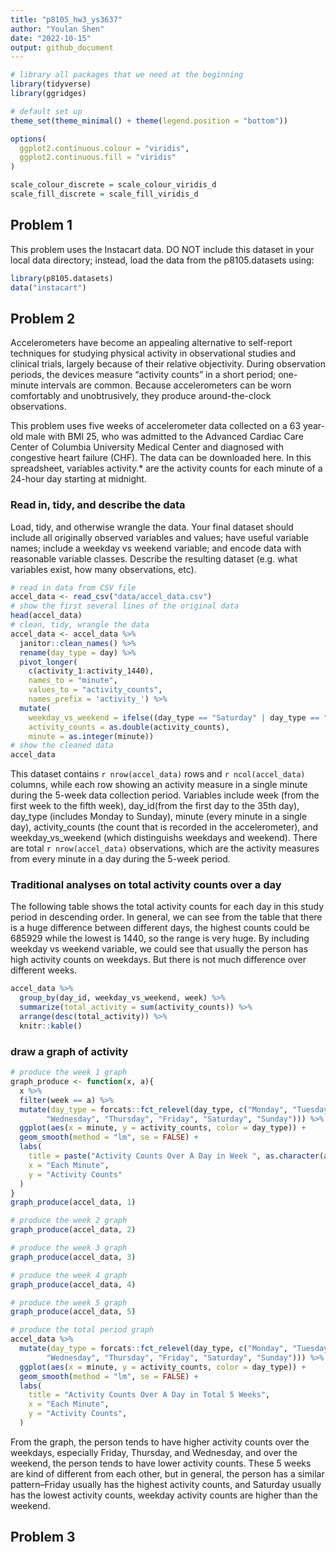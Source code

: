 ```yaml
---
title: "p8105_hw3_ys3637"
author: "Youlan Shen"
date: "2022-10-15"
output: github_document
---
```


```r
# library all packages that we need at the beginning
library(tidyverse)
library(ggridges)

# default set up
theme_set(theme_minimal() + theme(legend.position = "bottom"))

options(
  ggplot2.continuous.colour = "viridis",
  ggplot2.continuous.fill = "viridis"
)

scale_colour_discrete = scale_colour_viridis_d
scale_fill_discrete = scale_fill_viridis_d
```

## Problem 1

This problem uses the Instacart data. DO NOT include this dataset in your local data directory; instead, load the data from the p8105.datasets using:

```r
library(p8105.datasets)
data("instacart")
```

## Problem 2

Accelerometers have become an appealing alternative to self-report techniques for studying physical activity in observational studies and clinical trials, largely because of their relative objectivity. During observation periods, the devices measure “activity counts” in a short period; one-minute intervals are common. Because accelerometers can be worn comfortably and unobtrusively, they produce around-the-clock observations.

This problem uses five weeks of accelerometer data collected on a 63 year-old male with BMI 25, who was admitted to the Advanced Cardiac Care Center of Columbia University Medical Center and diagnosed with congestive heart failure (CHF). The data can be downloaded here. In this spreadsheet, variables activity.* are the activity counts for each minute of a 24-hour day starting at midnight.

### Read in, tidy, and describe the data

Load, tidy, and otherwise wrangle the data. Your final dataset should include all originally observed variables and values; have useful variable names; include a weekday vs weekend variable; and encode data with reasonable variable classes. Describe the resulting dataset (e.g. what variables exist, how many observations, etc).

```r
# read in data from CSV file
accel_data <- read_csv("data/accel_data.csv")
# show the first several lines of the original data
head(accel_data)
# clean, tidy, wrangle the data
accel_data <- accel_data %>% 
  janitor::clean_names() %>% 
  rename(day_type = day) %>% 
  pivot_longer(
    c(activity_1:activity_1440),
    names_to = "minute", 
    values_to = "activity_counts",
    names_prefix = 'activity_') %>% 
  mutate(
    weekday_vs_weekend = ifelse((day_type == "Saturday" | day_type == "Sunday"), "weekend", "weekday"),
    activity_counts = as.double(activity_counts),
    minute = as.integer(minute))
# show the cleaned data
accel_data
```

This dataset contains `r nrow(accel_data)` rows and `r ncol(accel_data)` columns, while each row showing an activity measure in a single minute during the 5-week data collection period. Variables include week (from the first week to the fifth week), day_id(from the first day to the 35th day), day_type (includes Monday to Sunday), minute (every minute in a single day), activity_counts (the count that is recorded in the accelerometer), and weekday_vs_weekend (which distinguishs weekdays and weekend). There are total `r nrow(accel_data)` observations, which are the activity measures from every minute in a day during the 5-week period.

### Traditional analyses on total activity counts over a day

The following table shows the total activity counts for each day in this study period in descending order. In general, we can see from the table that there is a huge difference between different days, the highest counts could be 685929 while the lowest is 1440, so the range is very huge. By including weekday vs weekend variable, we could see that usually the person has high activity counts on weekdays. But there is not much difference over different weeks.

```r
accel_data %>% 
  group_by(day_id, weekday_vs_weekend, week) %>% 
  summarize(total_activity = sum(activity_counts)) %>% 
  arrange(desc(total_activity)) %>% 
  knitr::kable()
```

### draw a graph of activity

```r
# produce the week 1 graph
graph_produce <- function(x, a){
  x %>%
  filter(week == a) %>% 
  mutate(day_type = forcats::fct_relevel(day_type, c("Monday", "Tuesday",
        "Wednesday", "Thursday", "Friday", "Saturday", "Sunday"))) %>% 
  ggplot(aes(x = minute, y = activity_counts, color = day_type)) +
  geom_smooth(method = "lm", se = FALSE) +
  labs(
    title = paste("Activity Counts Over A Day in Week ", as.character(a)),
    x = "Each Minute",
    y = "Activity Counts"
  )
}
graph_produce(accel_data, 1)
```

```r
# produce the week 2 graph
graph_produce(accel_data, 2)
```

```r
# produce the week 3 graph
graph_produce(accel_data, 3)
```

```r
# produce the week 4 graph
graph_produce(accel_data, 4)
```

```r
# produce the week 5 graph
graph_produce(accel_data, 5)
```

```r
# produce the total period graph
accel_data %>%
  mutate(day_type = forcats::fct_relevel(day_type, c("Monday", "Tuesday",
        "Wednesday", "Thursday", "Friday", "Saturday", "Sunday"))) %>% 
  ggplot(aes(x = minute, y = activity_counts, color = day_type)) +
  geom_smooth(method = "lm", se = FALSE) +
  labs(
    title = "Activity Counts Over A Day in Total 5 Weeks",
    x = "Each Minute",
    y = "Activity Counts",
  )
```

From the graph, the person tends to have higher activity counts over the weekdays, especially Friday, Thursday, and Wednesday, and over the weekend, the person tends to have lower activity counts. These 5 weeks are kind of different from each other, but in general, the person has a similar pattern--Friday usually has the highest activity counts, and Saturday usually has the lowest activity counts, weekday activity counts are higher than the weekend.

## Problem 3
